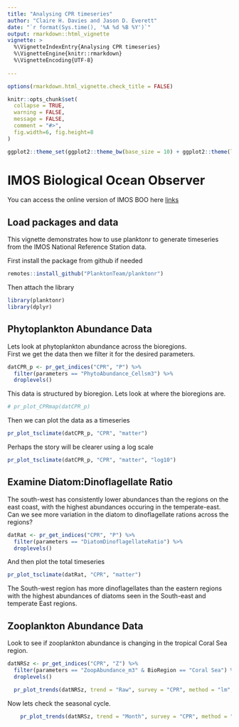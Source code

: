 ```yaml
---
title: "Analysing CPR timeseries"
author: "Claire H. Davies and Jason D. Everett"
date: "`r format(Sys.time(), '%A %d %B %Y')`"
output: rmarkdown::html_vignette
vignette: >
  %\VignetteIndexEntry{Analysing CPR timeseries}
  %\VignetteEngine{knitr::rmarkdown}
  %\VignetteEncoding{UTF-8}
  
---
```


```r
options(rmarkdown.html_vignette.check_title = FALSE)

knitr::opts_chunk$set(
  collapse = TRUE,
  warning = FALSE,
  message = FALSE,
  comment = "#>",
  fig.width=6, fig.height=8
)

ggplot2::theme_set(ggplot2::theme_bw(base_size = 10) + ggplot2::theme(legend.title = ggplot2::element_blank()))

```

# IMOS Biological Ocean Observer
You can access the online version of IMOS BOO here [links](https://jaseeverett.shinyapps.io/IMOS_BioOceanObserver/)

## Load packages and data
This vignette demonstrates how to use planktonr to generate timeseries from the IMOS National Reference Station data.

First install the package from github if needed

```r
remotes::install_github("PlanktonTeam/planktonr")
```

Then attach the library

```r
library(planktonr)
library(dplyr)
```

## Phytoplankton Abundance Data
Lets look at phytoplankton abundance across the bioregions.  
First we get the data then we filter it for the desired parameters.

```r
datCPR_p <- pr_get_indices("CPR", "P") %>%
  filter(parameters == "PhytoAbundance_Cellsm3") %>%
  droplevels()
```


This data is structured by bioregion. Lets look at where the bioregions are.

```r
# pr_plot_CPRmap(datCPR_p)
```


Then we can plot the data as a timeseries

```r
pr_plot_tsclimate(datCPR_p, "CPR", "matter") 
```

Perhaps the story will be clearer using a log scale

```r
pr_plot_tsclimate(datCPR_p, "CPR", "matter", "log10")
```

## Examine Diatom:Dinoflagellate Ratio
The south-west has consistently lower abundances than the regions on the east coast, with the highest abundances occuring in the temperate-east.
Can we see more variation in the diatom to dinoflagellate rations across the regions?

```r
datRat <- pr_get_indices("CPR", "P") %>%
  filter(parameters == "DiatomDinoflagellateRatio") %>%
  droplevels()
```

And then plot the total timeseries

```r
pr_plot_tsclimate(datRat, "CPR", "matter")
```


The South-west region has more dinoflagellates than the eastern regions with the highest abundances of diatoms seen in the South-east and temperate East regions.

## Zooplankton Abundance Data
Look to see if zooplankton abundance is changing in the tropical Coral Sea region.
```r
datNRSz <- pr_get_indices("CPR", "Z") %>%
  filter(parameters == "ZoopAbundance_m3" & BioRegion == "Coral Sea") %>%
  droplevels()
```


```r
  pr_plot_trends(datNRSz, trend = "Raw", survey = "CPR", method = "lm", y_trans = "log10")
```


Now lets check the seasonal cycle.
```r
    pr_plot_trends(datNRSz, trend = "Month", survey = "CPR", method = "loess", y_trans = "log10")
```
